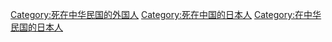 [[Category:死在中华民国的外国人|Category:死在中华民国的外国人]]
[[Category:死在中国的日本人|Category:死在中国的日本人]]
[[Category:在中华民国的日本人|Category:在中华民国的日本人]]